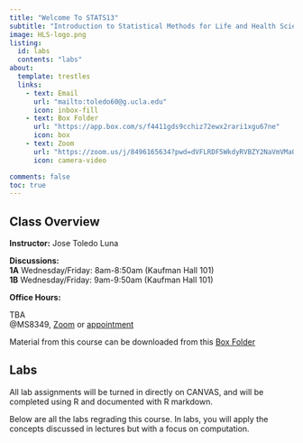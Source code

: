 ```yaml
---
title: "Welcome To STATS13"
subtitle: "Introduction to Statistical Methods for Life and Health Sciences"
image: HLS-logo.png
listing:
  id: labs
  contents: "labs"
about:
  template: trestles
  links:
    - text: Email
      url: "mailto:toledo60@g.ucla.edu"
      icon: inbox-fill
    - text: Box Folder
      url: "https://app.box.com/s/f4411gds9cchiz72ewx2rari1xgu67ne"
      icon: box
    - text: Zoom
      url: "https://zoom.us/j/8496165634?pwd=dVFLRDF5WkdyRVBZY2NaVmVMa0NEQT09"
      icon: camera-video

comments: false
toc: true
---
```

::: {.column-page}

## Class Overview

**Instructor:** Jose Toledo Luna

**Discussions:** <br/>
**1A** Wednesday/Friday: 8am-8:50am (Kaufman Hall 101) <br/>
**1B** Wednesday/Friday: 9am-9:50am (Kaufman Hall 101)

**Office Hours:** <br/>

TBA <br/>
@MS8349, [Zoom](https://zoom.us/j/8496165634?pwd=dVFLRDF5WkdyRVBZY2NaVmVMa0NEQT09) or [appointment](/email.qmd)



Material from this course can be downloaded from this [Box Folder](https://app.box.com/s/f4411gds9cchiz72ewx2rari1xgu67ne)


## Labs 

All lab assignments will be turned in directly on CANVAS,
and will be completed using R and documented with R markdown.

<!---
For reference, here is a quick [R markdown tutorial](https://app.box.com/s/u08jwhg4lmulx2yzncodme6nl0k9a9gz) 
--->

Below are all the labs regrading this course. 
In labs, you will apply the concepts discussed in lectures but with a focus on computation. 


::: {#labs}
:::



:::